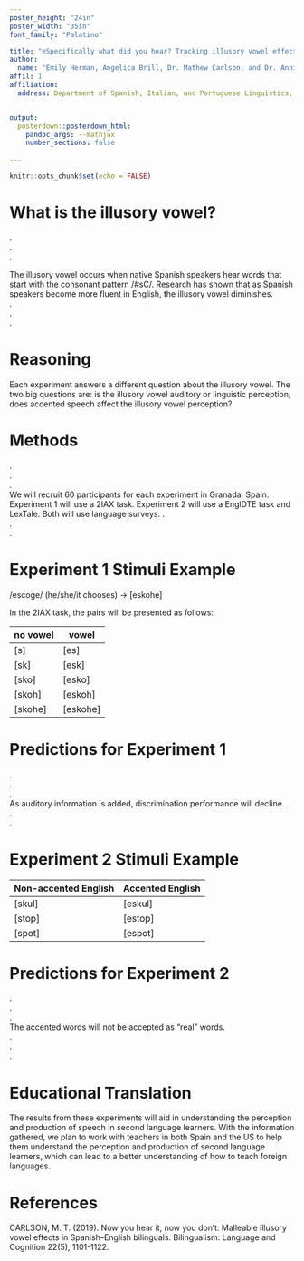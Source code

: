 ```yaml
---
poster_height: "24in"
poster_width: "35in" 
font_family: "Palatino" 

title: "eSpecifically what did you hear? Tracking illusory vowel effects in a first and second language"
author: 
  name: "Emily Herman, Angelica Brill, Dr. Mathew Carlson, and Dr. Annie Olmstead"
affil: 1 
affiliation:
  address: Department of Spanish, Italian, and Portuguese Linguistics, Penn State


output: 
  posterdown::posterdown_html:
    pandoc_args: --mathjax 
    number_sections: false 
    
---
```


```r
knitr::opts_chunk$set(echo = FALSE)
```


#  What is the illusory vowel?  
.  
.  
.  

The illusory vowel occurs when native Spanish speakers hear words that start with the consonant pattern /#sC/. Research has shown that as Spanish speakers become more fluent in English, the illusory vowel diminishes.  
.  
.  
.  

# Reasoning 

Each experiment answers a different question about the illusory vowel. The two big questions are: is the illusory vowel auditory or linguistic perception; does accented speech affect the illusory vowel perception? 

# Methods  
.  
.  
.  
We will recruit 60 participants for each experiment in Granada, Spain. Experiment 1 will use a 2IAX task. Experiment 2 will use a EnglDTE task and LexTale. Both will use language surveys. 
.  
.  
.  
   

# Experiment 1 Stimuli Example

/escoge/ (he/she/it chooses) -> [eskohe] 

In the 2IAX task, the pairs will be presented as follows: 

|no vowel| vowel|
|---|---|
|[s]   |  [es]| 
|[sk]   |  [esk]| 
|[sko]  |  [esko]| 
|[skoh] |  [eskoh]| 
|[skohe] |  [eskohe] | 

# Predictions for Experiment 1 
.  
.  
.  
As auditory information is added, discrimination performance will decline. 
.  
.  
.  

# Experiment 2 Stimuli Example  
|Non-accented English| Accented English|
|---|---|
|[skul]|  [eskul]|  
|[stop]|  [estop]|  
|[spot]|  [espot]|  

# Predictions for Experiment 2  
.  
.  
.  
The accented words will not be accepted as "real" words.  
.  
.  
.   


# Educational Translation  

The results from these experiments will aid in understanding the perception and production of speech in second language learners. With the information gathered, we plan to work with teachers in both Spain and the US to help them understand the perception and production of second language learners, which can lead to a better understanding of how to teach foreign languages.  


# References 

CARLSON, M. T. (2019). Now you hear it, now you don't: Malleable illusory vowel effects in Spanish–English bilinguals. Bilingualism: Language and Cognition 22(5), 1101-1122. 


